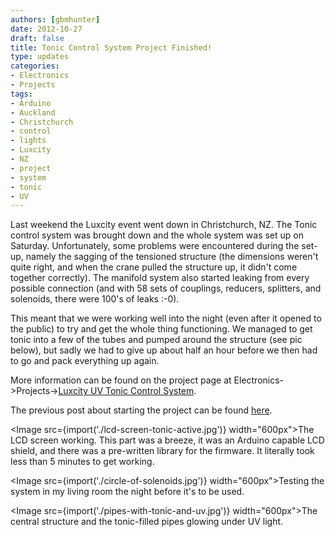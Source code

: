 ```yaml
---
authors: [gbmhunter]
date: 2012-10-27
draft: false
title: Tonic Control System Project Finished!
type: updates
categories:
- Electronics
- Projects
tags:
- Arduino
- Auckland
- Christchurch
- control
- lights
- Luxcity
- NZ
- project
- system
- tonic
- UV
---
```



Last weekend the Luxcity event went down in Christchurch, NZ. The Tonic control system was brought down and the whole system was set up on Saturday. Unfortunately, some problems were encountered during the set-up, namely the sagging of the tensioned structure (the dimensions weren't quite right, and when the crane pulled the structure up, it didn't come together correctly). The manifold system also started leaking from every possible connection (and with 58 sets of couplings, reducers, splitters, and solenoids, there were 100's of leaks :-0).

This meant that we were working well into the night (even after it opened to the public) to try and get the whole thing functioning. We managed to get tonic into a few of the tubes and pumped around the structure (see pic below), but sadly we had to give up about half an hour before we then had to go and pack everything up again.

More information can be found on the project page at Electronics->Projects->[Luxcity UV Tonic Control System](/electronics/projects/luxcity-uv-tonic-control-system).

The previous post about starting the project can be found [here](/blog/2012/10-12-luxcity-uv-tonic-project-started/index.mdx).

<Image src={import('./lcd-screen-tonic-active.jpg')} width="600px">The LCD screen working. This part was a breeze, it was an Arduino capable LCD shield, and there was a pre-written library for the firmware. It literally took less than 5 minutes to get working.</Image>

<Image src={import('./circle-of-solenoids.jpg')} width="600px">Testing the system in my living room the night before it's to be used.</Image>

<Image src={import('./pipes-with-tonic-and-uv.jpg')} width="600px">The central structure and the tonic-filled pipes glowing under UV light.</Image>
